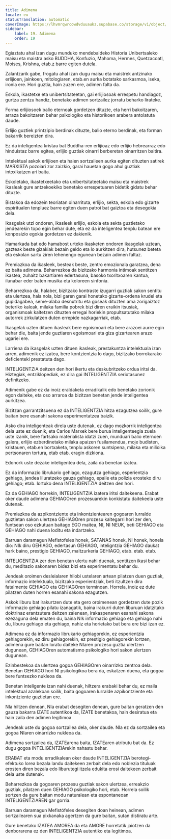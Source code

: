 ```yaml
---
title: Adimena
locale: eu
statusTranslation: automatic
coverImage: https://lhvmrqwrcowdvduuaukz.supabase.co/storage/v1/object/public/strapi-uploads/small_cover-educacion-fundamental.webp-2d51a7828a2b1309555be27f7e2a61a0.webp
sidebar:
    label: 19. Adimena
    order: 19
---
```

Egiaztatu ahal izan dugu munduko mendebaldeko Historia Unibertsaleko maisu eta maistra asko BUDDHA, Konfuzio, Mahoma, Hermes, Quetzacoatl, Moises, Krishna, etab.z barre egiten dutela.

Zalantzarik gabe, frogatu ahal izan dugu maisu eta maistrek antzinako erlijioen, jainkoen, mitologiaren, etab.en aurka botatako sarkasmoa, iseka, ironia ere. Hori guztia, hain zuzen ere, adimen falta da.

Eskola, ikastetxe eta unibertsitateetan, gai erlijiosoak errespetu handiagoz, gurtza zentzu handiz, benetako adimen sortzailez jorratu beharko lirateke.

Forma erlijiosoek balio eternoak gordetzen dituzte, eta herri bakoitzaren, arraza bakoitzaren behar psikologiko eta historikoen arabera antolatuta daude.

Erlijio guztiek printzipio berdinak dituzte, balio eterno berdinak, eta forman bakarrik bereizten dira.

Ez da inteligentea kristau bat Buddha-ren erlijioaz edo erlijio hebrearraz edo hinduistaz barre egitea, erlijio guztiak oinarri berberetan oinarritzen baitira.

Intelektual askok erlijioen eta haien sortzaileen aurka egiten dituzten satirek MARXISTA pozoiari zor zaizkio, garai hauetan gogo ahul guztiak intoxikatzen ari baita.

Eskoletako, ikastetxeetako eta unibertsitateetako maisu eta maistrek ikasleak gure antzekoekiko benetako errespetuaren bidetik gidatu behar dituzte.

Bistakoa da edozein teoriatan oinarrituta, erlijio, sekta, eskola edo gizarte espiritualen tenpluez barre egiten duen patroi bat gaiztoa eta desegokia dela.

Ikasgelak utzi ondoren, ikasleek erlijio, eskola eta sekta guztietako jendearekin topo egin behar dute, eta ez da inteligentea tenplu batean ere konposizio egokia gordetzen ez dakienik.

Hamarkada bat edo hamabost urteko ikasketen ondoren ikasgelak uztean, gazteak beste gizakiak bezain geldo eta lo aurkitzen dira, hutsunez beteta eta eskolan sartu ziren lehenengo egunean bezain adimen faltaz.

Premiazkoa da ikasleek, besteak beste, zentro emozionala garatzea, dena ez baita adimena. Beharrezkoa da bizitzako harmonia intimoak sentitzen ikastea, zuhaitz bakartiaren edertasuna, basoko txoritxoaren kantua, ilunabar eder baten musika eta koloreen sinfonia.

Beharrezkoa da, halaber, bizitzako kontraste izugarri guztiak sakon sentitu eta ulertzea, hala nola, bizi garen garai honetako gizarte-ordena krudel eta gupidagabea, seme-alaba desnutritu eta goseak dituzten ama zorigaiztoz beteriko kaleak, milaka familia pobrek bizi diren eraikin itsusiak, organismoak kaltetzen dituzten erregai horiekin propultsatutako milaka autorrek zirkulatzen duten errepide nazkagarriak, etab.

Ikasgelak uzten dituen ikasleak bere egoismoari eta bere arazoei aurre egin behar die, baita jende guztiaren egoismoari eta giza gizartearen arazo ugariei ere.

Larriena da ikasgelak uzten dituen ikasleak, prestakuntza intelektuala izan arren, adimenik ez izatea, bere kontzientzia lo dago, bizitzako borrokarako deficienteki prestatuta dago.

INTELIGENTZIA deitzen den hori ikertu eta deskubritzeko ordua iritsi da. Hiztegiak, entziklopediak, ez dira gai INTELIGENTZIA seriotasunez definitzeko.

Adimenik gabe ez da inoiz eraldaketa erradikalik edo benetako zorionik egon daiteke, eta oso arraroa da bizitzan benetan jende inteligentea aurkitzea.

Bizitzan garrantzitsuena ez da INTELIGENTZIA hitza ezagutzea soilik, gure baitan bere esanahi sakona esperimentatzea baizik.

Asko dira inteligenteak direla uste dutenak, ez dago mozkorrik inteligentea dela uste ez duenik, eta Carlos Marxek bere burua inteligenteegia zuela uste izanik, bere fartsako materialista idatzi zuen, munduari balio eternoen galera, erlijio ezberdinetako milaka apaizen fusilamendua, moje budisten, kristauen, etab.en bortxaketa, tenplu askoren suntsipena, milaka eta milioika pertsonaren tortura, etab etab. eragin dizkiona.

Edonork uste dezake inteligentea dela, zaila da benetan izatea.

Ez da informazio librukario gehiago, ezagutza gehiago, esperientzia gehiago, jendea liluratzeko gauza gehiago, epaile eta polizia erosteko diru gehiago; etab. lortuko dena INTELIGENTZIA deitzen den hori.

Ez da GEHIAGO horrekin, INTELIGENTZIA izatera iritsi daitekeena. Erabat oker daude adimena GEHIAGOren prozesuarekin konkistatu daitekeela uste dutenak.

Premiazkoa da azpikontziente eta inkontzientearen gogoaren lurralde guztietan sakon ulertzea GEHIAGOren prozesu kaltegarri hori zer den, funtsean oso ezkutuan baitago EGO maitea, NI, NI NEUK, beti GEHIAGO eta GEHIAGO nahi duena loditu eta indartzeko.

Barruan daramagun Mefistofeles honek, SATANAS honek, NI honek, honela dio: NIk diru GEHIAGO, edertasun GEHIAGO, inteligntzia GEHIAGO daukat hark baino, prestigio GEHIAGO, maltzurkeria GEHIAGO, etab. etab. etab.

INTELIGENTZIA zer den benetan ulertu nahi duenak, sentitzen ikasi behar du, meditazio sakonaren bidez bizi eta esperimentatu behar du.

Jendeak oroimen desleialaren hilobi ustelaren artean pilatzen duen guztiak, informazio intelektuala, bizitzako esperientziak, beti itzultzen dira fatalmente GEHIAGO eta GEHIAGOren terminoan. Horrela, inoiz ez dute pilatzen duten horren esanahi sakona ezagutzen.

Askok liburu bat irakurtzen dute eta gero oroimenean gordetzen dute pozik informazio gehiago pilatu izanagatik, baina irakurri duten liburuan idatzitako doktrinaz erantzutera deitzen zaienean, irakaspenaren esanahi sakona ezezaguna dela ematen du, baina NIk informazio gehiago eta gehiago nahi du, liburu gehiago eta gehiago, nahiz eta horietako bat bera ere bizi izan ez.

Adimena ez da informazio librukario gehiagorekin, ez esperientzia gehiagorekin, ez diru gehiagorekin, ez prestigio gehiagorekin lortzen, adimena gure baitan loratu daiteke NIaren prozesu guztia ulertzen dugunean, GEHIAGOren automatismo psikologiko hori sakon ulertzen dugunean.

Ezinbestekoa da ulertzea gogoa GEHIAGOren oinarrizko zentroa dela. Benetan GEHIAGO hori NI psikologikoa bera da, eskatzen duena, eta gogoa bere funtsezko nukleoa da.

Benetan inteligente izan nahi duenak, hiltzera erabaki behar du, ez maila intelektual azalekoan soilik, baita gogoaren lurralde azpikontziente eta inkontziente guztietan ere.

NIa hiltzen denean, NIa erabat desegiten denean, gure baitan geratzen den gauza bakarra IZATE autentikoa da, IZATE benetakoa, hain desiratua eta hain zaila den adimen legitimoa

Jendeak uste du gogoa sortzailea dela, oker daude. NIa ez da sortzailea eta gogoa NIaren oinarrizko nukleoa da.

Adimena sortzailea da, IZATEarena baita, IZATEaren atributu bat da. Ez dugu gogoa INTELIGENTZIArekin nahastu behar.

ERABAT eta modu erradikalean oker daude INTELIGENTZIA berotegi-efektuko lorea bezala landu daitekeen zerbait dela edo noblezia tituluak erosten diren bezala edo liburutegi itzela edukita erosi daitekeen zerbait dela uste dutenak.

Beharrezkoa da gogoaren prozesu guztiak sakon ulertzea, erreakzio guztiak, pilatzen duen GEHIAGO psikologiko hori, etab. Horrela soilik sortzen da gure baitan modu naturalean eta espontaneoan INTELIGENTZIAREN gar gorria.

Barruan daramagun Mefistófeles desegiten doan heinean, adimen sortzailearen sua pixkanaka agertzen da gure baitan, sutan distiratu arte.

Gure benetako IZATEA AMOREA da eta AMORE horretatik jaiotzen da denborarena ez den INTELIGENTZIA autentiko eta legitimoa.

